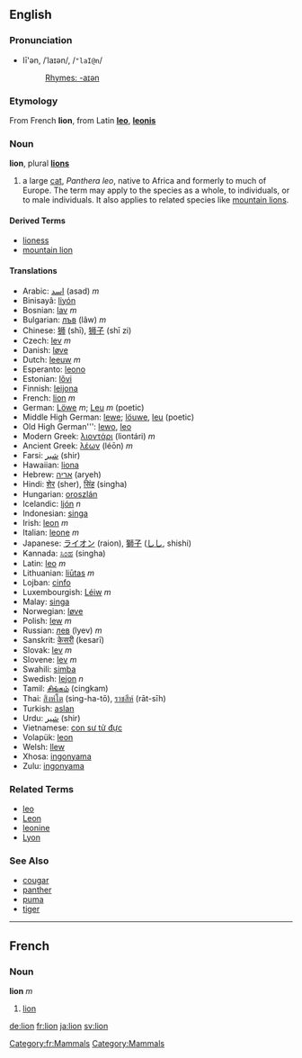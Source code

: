 ==English==
===Pronunciation===
*lī'ən, /ˈlaɪən/, /<tt>"laI@n</tt>/
*:[[Rhymes:English:-aɪən|Rhymes: -aɪən]]

===Etymology===
From French '''lion''', from Latin '''[[leo]]''', '''[[leonis]]'''

=== Noun ===
'''lion''', plural '''[[lions]]'''

# a large [[cat]], ''Panthera leo'', native to Africa and formerly to much of Europe.  The term may apply to the species as a whole, to individuals, or to male individuals.  It also applies to related species like [[mountain lion]]s.

==== Derived Terms ====
*[[lioness]]
*[[mountain lion]]

==== Translations ====
*Arabic: [[اسد]] (asad) ''m''
*Binisayâ: [[liyón]]
*Bosnian: [[lav]] ''m''
*Bulgarian: [[лъв]] (lâw) ''m''
*Chinese: [[狮]] (shī), [[狮子]] (shī zi)
*Czech: [[lev]] ''m''
*Danish: [[løve]]
*Dutch: [[leeuw]] ''m''
*Esperanto: [[leono]]
*Estonian: [[lõvi]]
*Finnish: [[leijona]]
*French: [[lion#French|lion]] ''m''
*German: [[Löwe]] ''m''; [[Leu]] ''m'' (poetic)
*Middle High German: [[lewe]]; [[löuwe]], [[leu]] (poetic)
*Old High German''': [[lewo]], [[leo]]
*Modern Greek: [[λιοντάρι]] (liontári) ''m''
*Ancient Greek: [[λέων]] (léōn) ''m''
*Farsi: [[شير]] (shir)
*Hawaiian: [[liona]]
*Hebrew: [[אריה]] (aryeh)
*Hindi: [[शेर]] (sher), [[सिंह]] (singha)
*Hungarian: [[oroszlán]]
*Icelandic: [[ljón]] ''n''
*Indonesian: [[singa]]
*Irish: [[leon]] ''m''
*Italian: [[leone]] ''m''
*Japanese: [[ライオン]] (raion), [[獅子]] ([[しし]], shishi)
*Kannada: [[ಸಿಂಹ]] (singha)
*Latin: [[leo]] ''m''
*Lithuanian: [[liūtas]] ''m''
*Lojban: [[cinfo]]
*Luxembourgish: [[Léiw]] ''m''
*Malay: [[singa]]
*Norwegian: [[løve]]
*Polish: [[lew]] ''m''
*Russian: [[лев]] (lyev) ''m''
*Sanskrit: [[केसरी]] (kesarī)
*Slovak: [[lev#Slovak|lev]] ''m''
*Slovene: [[lev]] ''m''
*Swahili: [[simba]]
*Swedish: [[lejon]] ''n''
*Tamil: [[சிங்கம்]] (cingkam)
*Thai: [[สิงหํโต]] (sing-ha-tō), [[ราชสีห์]] (rāt-sīh)
*Turkish: [[aslan]]
*Urdu: [[شير]] (shir)
*Vietnamese: [[con sư tử đực]]
*Volapük: [[leon]]
*Welsh: [[llew]]
*Xhosa: [[ingonyama]]
*Zulu: [[ingonyama]]

===Related Terms===
*[[leo]]
*[[Leon]]
*[[leonine]]
*[[Lyon]]

===See Also===
*[[cougar]]
*[[panther]]
*[[puma]]
*[[tiger]]


----

==French==
[[Category:fr:Mammals]]
===Noun===
'''lion''' ''m''

#[[lion#English|lion]]

[[Category:Mammals]]

[[de:lion]]
[[fr:lion]]
[[ja:lion]]
[[sv:lion]]